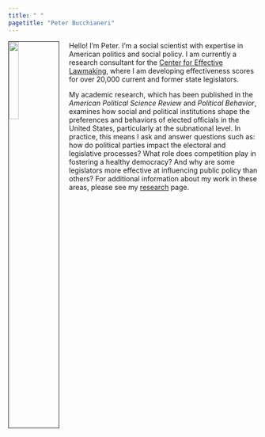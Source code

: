 ```yaml
---
title: " "
pagetitle: "Peter Bucchianeri"
---
```


<!-- Useful Tutorial: http://www.emilyzabor.com/tutorials/rmarkdown_websites_tutorial.html#types_of_websites -->

<div>
  <div>
  <img src="images/peter.jpg" style="width:20%; border:1px solid; margin-right: 20px" align="left">
  </div>
  <div>
  
  <!-- Under Development -->
  <!-- Hello! I'm Peter. I'm a social scientist with expertise in American politics and social policy.  -->

  <!-- This site remains under development.... -->

  <!-- In the meantime, you can check out my existing website [here](http://www.peterbucchianeri.com) or view my CV [here](files/Bucchianeri_CV_Web.pdf). -->

  Hello! I'm Peter. I'm a social scientist with expertise in American politics and social policy. I am currently a research consultant for the [Center for Effective Lawmaking](https://thelawmakers.org/), where I am developing effectiveness scores for over 20,000 current and former state legislators. 
  
  My academic research, which has been published in the *American Political Science Review* and *Political Behavior*, examines how social and political institutions shape the preferences and behaviors of elected officials in the United States, particularly at the subnational level. In practice, this means I ask and answer questions such as: how do political parties impact the electoral and legislative processes? What role does competition play in fostering a healthy democracy? And why are some legislators more effective at influencing public policy than others? For additional information about my work in these areas, please see my [research](research.html) page. 
  
  
<!--   Hello! I'm Peter. I'm a social scientist with expertise in American politics and social policy. I am currently a research consultant for the Center for Effective Lawmaking (CEL), where I am developing effectiveness scores for over 20,000 current and former state legislators. A copy of my CV can be found here.  -->

<!-- My academic research, which has been published in the American Political Science Review and Political Behavior, examines how social and political institutions shape the preferences and behaviors of elected officials in the United States, particularly at the subnational levels. In practice, this means I ask and answer questions such as: how do political parties impact the electoral and legislative processes? What role does competition play in fostering a healthy democracy? And why are some legislators more effective at influencing public policy than others? For additional information about my work in these areas, please see my research page.  -->

<!-- Looking to get in touch? You can email me at pbucchi3 [at] gmail.com. -->

  
  
  </div>
</div>



